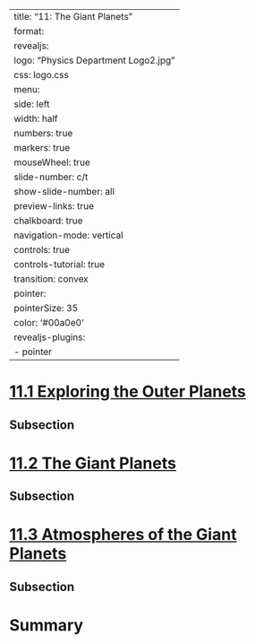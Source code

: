
---
title: "11: The Giant Planets"
format:
  revealjs:
    logo: "Physics Department Logo2.jpg"
    css: logo.css
    menu:
      side: left
      width: half
      numbers: true
      markers: true
    mouseWheel: true
    slide-number: c/t 
    show-slide-number: all
    preview-links: true
    chalkboard: true
    navigation-mode: vertical
    controls: true
    controls-tutorial: true
    transition: convex
    pointer:
      pointerSize: 35
      color: '#00a0e0'
revealjs-plugins:
  - pointer
---


# [11.1 Exploring the Outer Planets](https://openstax.org/books/astronomy-2e/pages/11-1-exploring-the-outer-planets)

## Subsection 

# [11.2 The Giant Planets](https://openstax.org/books/astronomy-2e/pages/11-2-the-giant-planets)

## Subsection 

# [11.3 Atmospheres of the Giant Planets](https://openstax.org/books/astronomy-2e/pages/11-3-atmospheres-of-the-giant-planets)

## Subsection 

# Summary